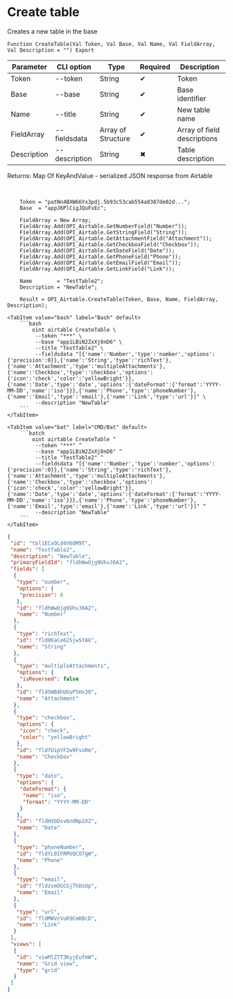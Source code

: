 ﻿---
sidebar_position: 1
---


# Create table
 Creates a new table in the base



`Function CreateTable(Val Token, Val Base, Val Name, Val FieldArray, Val Description = "") Export`

  | Parameter | CLI option | Type | Required | Description |
  |-|-|-|-|-|
  | Token | --token | String | &#x2714; | Token |
  | Base | --base | String | &#x2714; | Base identifier |
  | Name | --title | String | &#x2714; | New table name |
  | FieldArray | --fieldsdata | Array of Structure | &#x2714; | Array of field descriptions |
  | Description | --description | String | &#x2716; | Table description |

  
  Returns:  Map Of KeyAndValue - serialized JSON response from Airtable

<br/>




```bsl title="1C:Enterprise/OneScript code example"
    Token = "patNn4BXW66Yx3pdj.5b93c53cab554a8387de02d...";
    Base  = "appJ6PlCigJQuFxEc";

    FieldArray = New Array;
    FieldArray.Add(OPI_Airtable.GetNumberField("Number"));
    FieldArray.Add(OPI_Airtable.GetStringField("String"));
    FieldArray.Add(OPI_Airtable.GetAttachmentField("Attachment"));
    FieldArray.Add(OPI_Airtable.GetCheckboxField("Checkbox"));
    FieldArray.Add(OPI_Airtable.GetDateField("Date"));
    FieldArray.Add(OPI_Airtable.GetPhoneField("Phone"));
    FieldArray.Add(OPI_Airtable.GetEmailField("Email"));
    FieldArray.Add(OPI_Airtable.GetLinkField("Link"));

    Name        = "TestTable2";
    Description = "NewTable";

    Result = OPI_Airtable.CreateTable(Token, Base, Name, FieldArray, Description);
```
 

 <Tabs>
  
    <TabItem value="bash" label="Bash" default>
        ```bash
            oint airtable CreateTable \
             --token "***" \
             --base "app1LBiN2ZxXj0nD6" \
             --title "TestTable2" \
             --fieldsdata "[{'name':'Number','type':'number','options':{'precision':0}},{'name':'String','type':'richText'},{'name':'Attachment','type':'multipleAttachments'},{'name':'Checkbox','type':'checkbox','options':{'icon':'check','color':'yellowBright'}},{'name':'Date','type':'date','options':{'dateFormat':{'format':'YYYY-MM-DD','name':'iso'}}},{'name':'Phone','type':'phoneNumber'},{'name':'Email','type':'email'},{'name':'Link','type':'url'}]" \
             --description "NewTable"
        ```
    </TabItem>
  
    <TabItem value="bat" label="CMD/Bat" default>
        ```batch
            oint airtable CreateTable ^
             --token "***" ^
             --base "app1LBiN2ZxXj0nD6" ^
             --title "TestTable2" ^
             --fieldsdata "[{'name':'Number','type':'number','options':{'precision':0}},{'name':'String','type':'richText'},{'name':'Attachment','type':'multipleAttachments'},{'name':'Checkbox','type':'checkbox','options':{'icon':'check','color':'yellowBright'}},{'name':'Date','type':'date','options':{'dateFormat':{'format':'YYYY-MM-DD','name':'iso'}}},{'name':'Phone','type':'phoneNumber'},{'name':'Email','type':'email'},{'name':'Link','type':'url'}]" ^
             --description "NewTable"
        ```
    </TabItem>
</Tabs>


```json title="Result"
{
 "id": "tbl1ECxOLd4V6OM9T",
 "name": "TestTable2",
 "description": "NewTable",
 "primaryFieldId": "fldhWwOjg9UhvJ6A2",
 "fields": [
  {
   "type": "number",
   "options": {
    "precision": 0
   },
   "id": "fldhWwOjg9UhvJ6A2",
   "name": "Number"
  },
  {
   "type": "richText",
   "id": "fld8KaCe62SjwSYAk",
   "name": "String"
  },
  {
   "type": "multipleAttachments",
   "options": {
    "isReversed": false
   },
   "id": "fldSWB4hUUyP5Hx30",
   "name": "Attachment"
  },
  {
   "type": "checkbox",
   "options": {
    "icon": "check",
    "color": "yellowBright"
   },
   "id": "fld7UipYF2w9FsoRm",
   "name": "Checkbox"
  },
  {
   "type": "date",
   "options": {
    "dateFormat": {
     "name": "iso",
     "format": "YYYY-MM-DD"
    }
   },
   "id": "fldHVbDsv6ndNp2XZ",
   "name": "Date"
  },
  {
   "type": "phoneNumber",
   "id": "fldYL0IFRMVQCO7gW",
   "name": "Phone"
  },
  {
   "type": "email",
   "id": "fldzsmOGCGjThDsUp",
   "name": "Email"
  },
  {
   "type": "url",
   "id": "fldMWVcVuR9CmKBcD",
   "name": "Link"
  }
 ],
 "views": [
  {
   "id": "viwMlZ7T3KyjEufmW",
   "name": "Grid view",
   "type": "grid"
  }
 ]
}
```
